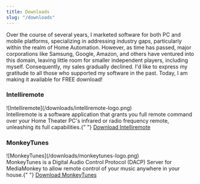 ```yaml
---
title: Downloads
slug: "/downloads"
---
```


Over the course of several years, I marketed software for both PC and mobile platforms, specializing in addressing industry gaps, particularly within the realm of Home Automation. However, as time has passed, major corporations like Samsung, Google, Amazon, and others have ventured into this domain, leaving little room for smaller independent players, including myself. Consequently, my sales gradually declined.
I'd like to express my gratitude to all those who supported my software in the past. Today, I am making it available for FREE download!

### Intelliremote

<div style={{ display: "flex", alignItems: "center", justifyContent: "center" }}>
  <div>![Intelliremote](/downloads/intelliremote-logo.png)</div>
  <div style={{ paddingLeft: "20px" }}>
    Intelliremote is a software application that grants you full remote command over your Home Theater PC's infrared or radio frequency remote, unleashing its full capabilities.{" "}
    <a id="intelliremote-download" href="https://raw.githubusercontent.com/github-username/project/master/filename">
      Download Intelliremote
    </a>
  </div>
</div>

### MonkeyTunes

<div style={{ display: "flex", alignItems: "center", justifyContent: "center" }}>
  <div>![MonkeyTunes](/downloads/monkeytunes-logo.png)</div>
  <div style={{ paddingLeft: "20px" }}>
    MonkeyTunes is a Digital Audio Control Protocol (DACP) Server for MediaMonkey to allow remote control of your music anywhere in your house.{" "}
    <a id="monkeytunes-download" href="https://raw.githubusercontent.com/github-username/project/master/filename">
      Download MonkeyTunes
    </a>
  </div>
</div>
